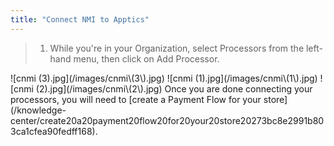 ```yaml
---
title: "Connect NMI to Apptics"
---
```


> 1. While you're in your Organization, select Processors from the left-hand menu, then click on Add Processor.

<Steps>
  <Step title="While you're in your Organization, select Processors from the left-hand menu, then click on Add Processor.">
    ![cnmi (3).jpg](/images/cnmi\(3\).jpg)
  </Step>
  <Step title="Select NMI.">
    ![cnmi (1).jpg](/images/cnmi\(1\).jpg)
  </Step>
  <Step title="A pop up menu will appear, requesting you to fill out the needed information and to connect your NMI account.">
    ![cnmi (2).jpg](/images/cnmi\(2\).jpg)
  </Step>
  <Step title="Once done click on Save changes.">
    Once you are done connecting your processors, you will need to [create a Payment Flow for your store](/knowledge-center/create20a20payment20flow20for20your20store20273bc8e2991b803ca1cfea90fedff168).
  </Step>
</Steps>